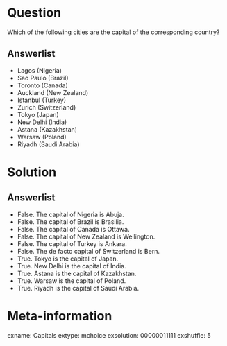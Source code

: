 Question
========
Which of the following cities are the capital of the corresponding country?

Answerlist
----------
* Lagos (Nigeria)
* Sao Paulo (Brazil)
* Toronto (Canada)
* Auckland (New Zealand)
* Istanbul (Turkey)
* Zurich (Switzerland)
* Tokyo (Japan)
* New Delhi (India)
* Astana (Kazakhstan)
* Warsaw (Poland)
* Riyadh (Saudi Arabia)

Solution
========

Answerlist
----------
* False. The capital of Nigeria is Abuja.
* False. The capital of Brazil is Brasilia.
* False. The capital of Canada is Ottawa.
* False. The capital of New Zealand is Wellington.
* False. The capital of Turkey is Ankara.
* False. The de facto capital of Switzerland is Bern.
* True. Tokyo is the capital of Japan.
* True. New Delhi is the capital of India.
* True. Astana is the capital of Kazakhstan.
* True. Warsaw is the capital of Poland.
* True. Riyadh is the capital of Saudi Arabia.


Meta-information
================
exname: Capitals
extype: mchoice
exsolution: 00000011111
exshuffle: 5
